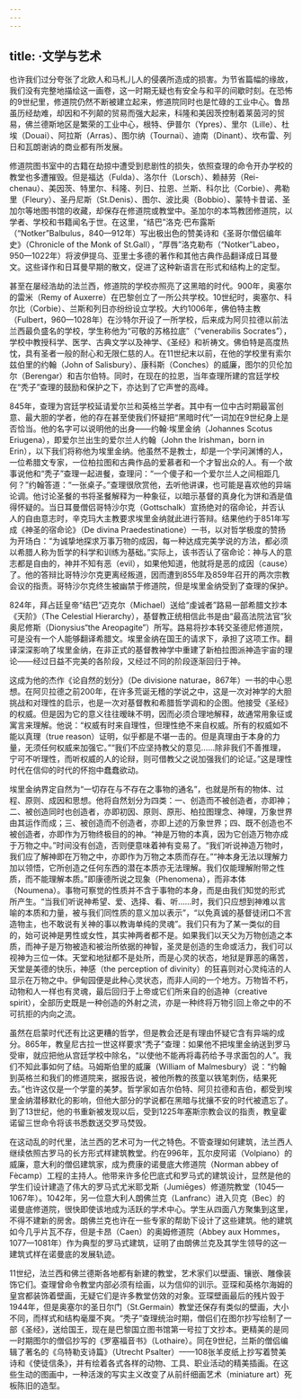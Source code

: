 ```yaml
---
---
---
```

title: ·文学与艺术
---




也许我们过分夸张了北欧人和马札儿人的侵袭所造成的损害。为节省篇幅的缘故，我们没有完整地描绘这一画卷，这一时期无疑也有安全与和平的间歇时刻。在恐怖的9世纪里，修道院仍然不断被建立起来，修道院同时也是忙碌的工业中心。鲁昂虽历经劫难，却因和不列颠的贸易而强大起来，科隆和美因茨控制着莱茵河的贸易，佛兰德斯地区是繁荣的工业中心，根特、伊普尔（Ypres）、里尔（Lille）、杜埃（Douai）、阿拉斯（Arras）、图尔纳（Tournai）、迪南（Dinant）、坎布雷、列日和瓦朗谢讷的商业都有所发展。

修道院图书室中的古籍在劫掠中遭受到悲剧性的损失，依照查理的命令开办学校的教堂也多遭摧毁。但是福达（Fulda）、洛尔什（Lorsch）、赖赫劳（Rei-chenau）、美因茨、特里尔、科隆、列日、拉恩、兰斯、科尔比（Corbie）、弗勒里（Fleury）、圣丹尼斯（St.Denis）、图尔、波比奥（Bobbio）、蒙特卡昔诺、圣加尔等地图书馆的收藏，却保存在修道院或教堂中。圣加尔的本笃教团修道院，以学者、学校和书籍闻名于世。在这里，“结巴”洛克·巴布露斯（“Notker”Balbulus，840—912年）写出极出色的赞美诗和《圣哥尔僧侣编年史》（Chronicle of the Monk of St.Gall），“厚唇”洛克勒布（“Notker”Labeo，950—1022年）将波伊提乌、亚里士多德的著作和其他古典作品翻译成日耳曼文。这些译作和日耳曼早期的散文，促进了这种新语言在形式和结构上的定型。

甚至在屡经浩劫的法兰西，修道院的学校亦照亮了这黑暗的时代。900年，奥塞尔的雷米（Remy of Auxerre）在巴黎创立了一所公共学校。10世纪时，奥塞尔、科尔比（Corbie）、兰斯和列日亦纷纷设立学校。大约1006年，佛伯特主教（Fulbert，960—1028年）在沙特尔开设了一所学校，后来成为阿贝拉德以前法兰西最负盛名的学校，学生称他为“可敬的苏格拉底”（“venerabilis Socrates”），学校中教授科学、医学、古典文学以及神学、《圣经》和祈祷文。佛伯特是高度热忱，具有圣者一般的耐心和无限仁慈的人。在11世纪末以前，在他的学校里有索尔兹伯里的约翰（John of Salisbury）、康科斯（Conches）的威廉，图尔的贝伦加尔（Berengar）和吉尔伯特。同时，在现在的拉恩，当年查理所建的宫廷学校在“秃子”查理的鼓励和保护之下，亦达到了它声誉的高峰。

845年，查理为宫廷学校延请爱尔兰和英格兰学者。其中有一位中古时期最富创意、最大胆的学者，他的存在甚至使我们怀疑把“黑暗时代”一词加在9世纪身上是否恰当。他的名字可以说明他的出身——约翰·埃里金纳（Johannes Scotus Eriugena），即爱尔兰出生的爱尔兰人约翰（John the lrishman，born in Erin），以下我们将称他为埃里金纳。他虽然不是教士，却是一个学问渊博的人，一位希腊文专家，一位柏拉图和古典作品的爱慕者和一个才智出众的人。有一个故事说他和“秃子”查理一起进餐，查理问：“一个傻子和一个爱尔兰人之间相距几何？”约翰答道：“一张桌子。”查理很欣赏他，去听他讲课，也可能是喜欢他的异端论调。他讨论圣餐的书将圣餐解释为一种象征，以暗示基督的真身化为饼和酒是值得怀疑的。当日耳曼僧侣哥特沙尔克（Gottschalk）宣扬绝对的宿命论，并否认人的自由意志时，辛克玛大主教要求埃里金纳就此进行答辩。结果他约于851年写成《神圣的宿命论》（De divina Praedestinatione）一书，以对哲学极度的赞扬为开场白：“为诚挚地探求万事万物的成因，每一种达成完美学说的方法，都必须以希腊人称为哲学的科学和训练为基础。”实际上，该书否认了宿命论：神与人的意志都是自由的，神并不知有恶（evil），如果他知道，他就将是恶的成因（cause）了。他的答辩比哥特沙尔克更离经叛道，因而遭到855年及859年召开的两次宗教会议的指责。哥特沙尔克终生被幽禁于修道院，但是埃里金纳受到了查理的保护。

824年，拜占廷皇帝“结巴”迈克尔（Michael）送给“虔诚者”路易一部希腊文抄本《天阶》（The Celestial Hierarchy），基督教正统相信此书是由“最高法院法官”狄奥尼修斯（Dionysius“the Areopagite”）所写。路易将抄本转交圣德尼修道院，可是没有一个人能够翻译希腊文。埃里金纳在国王的请求下，承担了这项工作。翻译深深影响了埃里金纳，在非正式的基督教神学中重建了新柏拉图派神造宇宙的理论——经过日益不完美的各阶段，又经过不同的阶段逐渐回归于神。

这成为他的杰作《论自然的划分》（De divisione naturae，867年）一书的中心思想。在阿贝拉德之前200年，在许多荒诞无稽的学说之中，这是一次对神学的大胆挑战和对理性的启示，也是一次对基督教和希腊哲学调和的企图。他接受《圣经》的权威。但是因为它的意义往往暧昧不明，因而必须合理地解释，故通常用象征或寓言来理解。他说：“权威有时来自理性，但理性绝不来自权威。所有的权威如不能以真理（true reason）证明，似乎都是不堪一击的。但是真理由于本身的力量，无须任何权威来加强它。”“我们不应坚持教父的意见……除非我们不善推理，宁可不听理性，而听权威的人的论辩，则可借教父之说加强我们的论证。”这是理性时代在信仰的时代的怀抱中蠢蠢欲动。

埃里金纳界定自然为“一切存在与不存在之事物的通名”，也就是所有的物体、过程、原则、成因和思想。他将自然划分为四类：一、创造而不被创造者，亦即神；二、被创造同时也创造者，亦即初因、原则、原形、柏拉图理念、神理，万象世界由其运作而成；三、被创造而不创造者，亦即上述的万象世界；四、既不创造也不被创造者，亦即作为万物终极目的的神。“神是万物的本真，因为它创造万物亦成于万物之中。”时间没有创造，否则便意味着神有变易了。“我们听说神造万物时，我们应了解神即在万物之中，亦即作为万物之本质而存在。”“神本身无法以理解力加以领悟，它所创造之任何东西的潜在本质亦无法理解。我们仅能理解附带之性质，而不能理解本质。”即康德所说之现象（Phenomena），而非本体（Noumena）。事物可察觉的性质并不含于事物的本身，而是由我们知觉的形式所产生。“当我们听说神希望、爱、选择、看、听……时，我们只应想到神难以言喻的本质和力量，被与我们同性质的意义加以表示”，“以免真诚的基督徒闭口不言造物主，也不敢说有关神的事以教诲单纯的灵魂”。我们只有为了某一类似的目的，始可说神是男性或女性，其实神两者都不是。如果我们以天父为万物创造之本质，而神子是万物被造和被治所依据的神智，圣灵是创造的生命或活力，我们可以视神为三位一体。天堂和地狱都不是处所，而是心灵的状态，地狱是罪恶的痛苦，天堂是美德的快乐，神感（the perception of divinity）的狂喜则对心灵纯洁的人显示在万物之中。伊甸园便是此种心灵状态，而非人间的一个地方。万物皆不朽，动物和人一样也有灵魂，最后回归于上帝或它们所来自的创造神（creative spirit），全部历史既是一种创造的外射之流，亦是一种终将万物引回上帝之中的不可抗拒的内向之流。

虽然在启蒙时代还有比这更糟的哲学，但是教会还是有理由怀疑它含有异端的成分。865年，教皇尼古拉一世这样要求“秃子”查理：如果他不把埃里金纳送到罗马受审，就应把他从宫廷学校中除名，“以使他不能再将毒药给予寻求面包的人”。我们不知此事如何了结。马姆斯伯里的威廉（William of Malmesbury）说：“约翰到英格兰和我们的修道院来，据报告说，被他所教的孩童以铁笔刺伤，结果死去。”也许这仅是一个学童的美梦。哲学家如吉尔伯特、阿贝拉德和吉伯，都受到埃里金纳潜移默化的影响，但他大部分的学说都在黑暗与扰攘不安的时代被遗忘了。到了13世纪，他的书重新被发现以后，受到1225年塞斯宗教会议的指责，教皇霍诺留三世命令将该书悉数送交罗马焚毁。

在这动乱的时代里，法兰西的艺术可为一代之特色。不管查理如何建筑，法兰西人继续依照古罗马的长方形式样建筑教堂。约在996年，瓦尔皮阿诺（Volpiano）的威廉，意大利的僧侣建筑家，成为费康的诺曼底大修道院（Norman abbey of Fècamp）工程的主持人。他带来许多伦巴底式和罗马式的建筑设计，显然是他的学生们设计建造了伟大的罗马式尤米耶戈斯（Jumiēges）修道院教堂（1045—1067年）。1042年，另一位意大利人朗佛兰克（Lanfranc）进入贝克（Bec）的诺曼底修道院，很快即使该地成为活跃的学术中心。学生从四面八方聚集到这里，不得不建新的房舍。朗佛兰克也许在一些专家的帮助下设计了这些建筑。他的建筑如今几乎片瓦不存，但是卡昂（Caen）的奥姆修道院（Abbey aux Hommes，1077—1081年）作为典型的罗马式建筑，证明了由朗佛兰克及其学生领导的这一建筑式样在诺曼底的发展轨迹。

11世纪，法兰西和佛兰德斯各地都有新建的教堂，艺术家们以壁画、镶嵌、雕像装饰它们。查理曾命令教堂内部必须有绘画，以为信仰的训示。亚琛和英格尔海姆的皇宫都装饰着壁画，无疑它们是许多教堂仿效的对象。亚琛壁画最后的残片毁于1944年，但是奥塞尔的圣日尔门（St.Germain）教堂还保存有类似的壁画，大小不同，而样式和结构毫厘不爽。“秃子”查理统治时期，僧侣们在图尔抄写绘制了一部《圣经》，送给国王，现在是巴黎国立图书馆第一号拉丁文抄本。更精美的是同一时期图尔的僧侣抄写的《罗塞福音书》（Lothaire）。同在9世纪，兰斯的僧侣编辑了著名的《乌特勒支诗篇》（Utrecht Psalter）——108张羊皮纸上抄写着赞美诗和《使徒信条》，并有绘着各式各样的动物、工具、职业活动的精美插画。在这些生动的图画中，一种活泼的写实主义改变了从前纤细画艺术（miniature art）死板陈旧的造型。